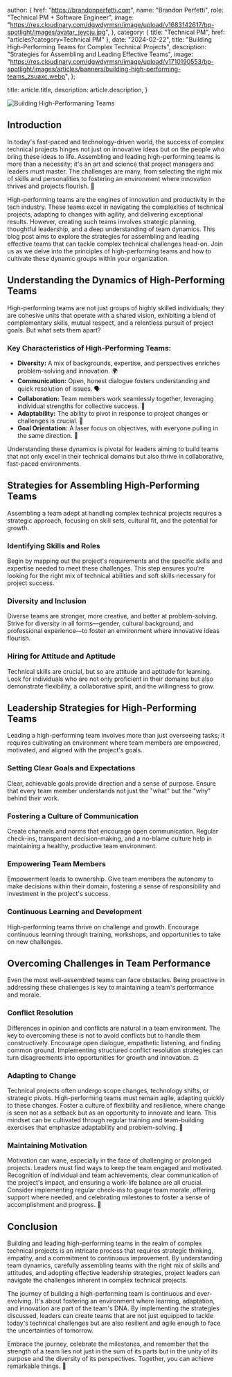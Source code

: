 
  author: {
    href: "https://brandonperfetti.com",
    name: "Brandon Perfetti",
    role: "Technical PM + Software Engineer",
    image:
      "https://res.cloudinary.com/dgwdyrmsn/image/upload/v1683142617/bp-spotlight/images/avatar_jeycju.jpg",
  },
  category: { title: "Technical PM", href: "articles?category=Technical PM" },
  date: "2024-02-22",
  title:
    "Building High-Performing Teams for Complex Technical Projects",
  description: "Strategies for Assembling and Leading Effective Teams",
  image:
    "https://res.cloudinary.com/dgwdyrmsn/image/upload/v1710190553/bp-spotlight/images/articles/banners/building-high-performing-teams_zsuaxc.webp",
};

  title: article.title,
  description: article.description,
}


<img className="mx-auto" src={article.image} alt="Building High-Performaning Teams" />

## Introduction

In today's fast-paced and technology-driven world, the success of complex technical projects hinges not just on innovative ideas but on the people who bring these ideas to life. Assembling and leading high-performing teams is more than a necessity; it's an art and science that project managers and leaders must master. The challenges are many, from selecting the right mix of skills and personalities to fostering an environment where innovation thrives and projects flourish. 🚀

High-performing teams are the engines of innovation and productivity in the tech industry. These teams excel in navigating the complexities of technical projects, adapting to changes with agility, and delivering exceptional results. However, creating such teams involves strategic planning, thoughtful leadership, and a deep understanding of team dynamics. This blog post aims to explore the strategies for assembling and leading effective teams that can tackle complex technical challenges head-on. Join us as we delve into the principles of high-performing teams and how to cultivate these dynamic groups within your organization.

## Understanding the Dynamics of High-Performing Teams

High-performing teams are not just groups of highly skilled individuals; they are cohesive units that operate with a shared vision, exhibiting a blend of complementary skills, mutual respect, and a relentless pursuit of project goals. But what sets them apart?

### Key Characteristics of High-Performing Teams:

- **Diversity:** A mix of backgrounds, expertise, and perspectives enriches problem-solving and innovation. 🌍
- **Communication:** Open, honest dialogue fosters understanding and quick resolution of issues. 🗣️
- **Collaboration:** Team members work seamlessly together, leveraging individual strengths for collective success. 🤝
- **Adaptability:** The ability to pivot in response to project changes or challenges is crucial. 🔄
- **Goal Orientation:** A laser focus on objectives, with everyone pulling in the same direction. 🎯

Understanding these dynamics is pivotal for leaders aiming to build teams that not only excel in their technical domains but also thrive in collaborative, fast-paced environments.

## Strategies for Assembling High-Performing Teams

Assembling a team adept at handling complex technical projects requires a strategic approach, focusing on skill sets, cultural fit, and the potential for growth.

### Identifying Skills and Roles

Begin by mapping out the project's requirements and the specific skills and expertise needed to meet these challenges. This step ensures you're looking for the right mix of technical abilities and soft skills necessary for project success.

### Diversity and Inclusion

Diverse teams are stronger, more creative, and better at problem-solving. Strive for diversity in all forms—gender, cultural background, and professional experience—to foster an environment where innovative ideas flourish.

### Hiring for Attitude and Aptitude

Technical skills are crucial, but so are attitude and aptitude for learning. Look for individuals who are not only proficient in their domains but also demonstrate flexibility, a collaborative spirit, and the willingness to grow.

## Leadership Strategies for High-Performing Teams

Leading a high-performing team involves more than just overseeing tasks; it requires cultivating an environment where team members are empowered, motivated, and aligned with the project's goals.

### Setting Clear Goals and Expectations

Clear, achievable goals provide direction and a sense of purpose. Ensure that every team member understands not just the "what" but the "why" behind their work.

### Fostering a Culture of Communication

Create channels and norms that encourage open communication. Regular check-ins, transparent decision-making, and a no-blame culture help in maintaining a healthy, productive team environment.

### Empowering Team Members

Empowerment leads to ownership. Give team members the autonomy to make decisions within their domain, fostering a sense of responsibility and investment in the project's success.

### Continuous Learning and Development

High-performing teams thrive on challenge and growth. Encourage continuous learning through training, workshops, and opportunities to take on new challenges.

## Overcoming Challenges in Team Performance

Even the most well-assembled teams can face obstacles. Being proactive in addressing these challenges is key to maintaining a team's performance and morale.

### Conflict Resolution

Differences in opinion and conflicts are natural in a team environment. The key to overcoming these is not to avoid conflicts but to handle them constructively. Encourage open dialogue, empathetic listening, and finding common ground. Implementing structured conflict resolution strategies can turn disagreements into opportunities for growth and innovation. ⚖️

### Adapting to Change

Technical projects often undergo scope changes, technology shifts, or strategic pivots. High-performing teams must remain agile, adapting quickly to these changes. Foster a culture of flexibility and resilience, where change is seen not as a setback but as an opportunity to innovate and learn. This mindset can be cultivated through regular training and team-building exercises that emphasize adaptability and problem-solving. 🔄

### Maintaining Motivation

Motivation can wane, especially in the face of challenging or prolonged projects. Leaders must find ways to keep the team engaged and motivated. Recognition of individual and team achievements, clear communication of the project's impact, and ensuring a work-life balance are all crucial. Consider implementing regular check-ins to gauge team morale, offering support where needed, and celebrating milestones to foster a sense of accomplishment and progress. 🎉

## Conclusion

Building and leading high-performing teams in the realm of complex technical projects is an intricate process that requires strategic thinking, empathy, and a commitment to continuous improvement. By understanding team dynamics, carefully assembling teams with the right mix of skills and attitudes, and adopting effective leadership strategies, project leaders can navigate the challenges inherent in complex technical projects.

The journey of building a high-performing team is continuous and ever-evolving. It's about fostering an environment where learning, adaptation, and innovation are part of the team's DNA. By implementing the strategies discussed, leaders can create teams that are not just equipped to tackle today's technical challenges but are also resilient and agile enough to face the uncertainties of tomorrow.

Embrace the journey, celebrate the milestones, and remember that the strength of a team lies not just in the sum of its parts but in the unity of its purpose and the diversity of its perspectives. Together, you can achieve remarkable things. 🌟
